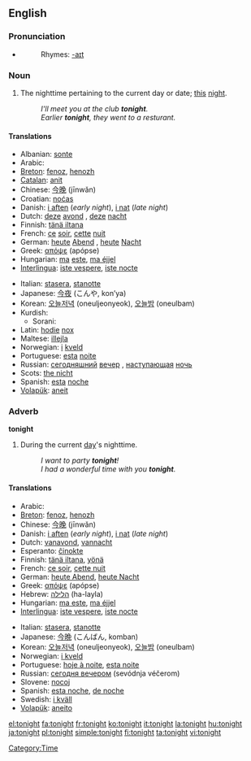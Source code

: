 ==English==

===Pronunciation===
*{{audio|en-us-tonight.ogg|Audio (US)}}
*:Rhymes: [[Rhymes:English:-aɪt|-aɪt]]

===Noun===
{{en-noun|-}}

# The nighttime pertaining to the current day or date; [[this]] [[night]].
#:''I'll meet you at the club '''tonight'''.''
#:''Earlier '''tonight''', they went to a resturant.''

====Translations====
{{top}}
*Albanian: [[sonte]]
*Arabic: {{ARchar|[[الليلة]]}} {{unicode|(al-léila)}}
*[[Breton]]: [[fenoz]], [[henozh]]
*[[Catalan]]: [[anit]]
*Chinese: [[今晚]] (jīnwǎn)
*Croatian: [[noćas]]
*Danish: [[i aften]] (''early night''), [[i nat]] (''late night'')
*Dutch: [[deze]] [[avond]] {{m}}, [[deze]] [[nacht]] {{m}}
*Finnish: [[tänä iltana]]
*French: [[ce]] [[soir]], [[cette]] [[nuit]]
*German: [[heute]] [[Abend]] {{m}}, [[heute]] [[Nacht]] {{f}}
*Greek: [[απόψε]] (apópse)
*Hungarian: [[ma]] [[este]], [[ma éjjel]]
*[[Interlingua]]: [[iste vespere]], [[iste nocte]]
{{mid}}
*Italian: [[stasera]], [[stanotte]]
*Japanese: [[今夜]] (こんや, kon’ya)
*Korean: [[오늘저녁]] (oneuljeonyeok), [[오늘밤]] (oneulbam)
*Kurdish:
**Sorani: {{t|ku|ئه‌م شه‌و|sc=KUchar|tr='am shaw}}
*Latin: [[hodie]] [[nox]]
*Maltese: [[illejla]]
*Norwegian: [[i]] [[kveld]]
*Portuguese: [[esta]] [[noite]]
*Russian: [[сегодняшний]] [[вечер]] {{m}}, [[наступающий|наступающая]] [[ночь]] {{f}}
*Scots: [[nicht#Scots|the nicht]]
*Spanish: [[esta]] [[noche]]
*[[Volapük]]: [[aneit]]
{{bottom}}

===Adverb===
'''tonight'''

# During the current [[day]]'s nighttime.
#:''I want to party '''tonight'''!''
#:''I had a wonderful time with you '''tonight'''.''

====Translations====
{{top}}
*Arabic: {{ARchar|[[الليلة]]}} {{unicode|(al-léila)}}
*[[Breton]]: [[fenoz]], [[henozh]]
*Chinese: [[今晚]] (jīnwǎn)
*Danish: [[i aften]] (''early night''), [[i nat]] (''late night'')
*Dutch: [[vanavond]], [[vannacht]]
*Esperanto: [[ĉinokte]]
*Finnish: [[tänä iltana]], [[yönä]]
*French: [[ce soir]], [[cette nuit]]
*German: [[heute Abend]], [[heute Nacht]]
*Greek: [[απόψε]] (apópse)
*Hebrew: [[הלילה]] (ha-layla)
*Hungarian: [[ma este]], [[ma éjjel]]
*[[Interlingua]]: [[iste vespere]], [[iste nocte]]
{{mid}}
*Italian: [[stasera]], [[stanotte]]
*Japanese: [[今晩]] (こんばん, komban)
*Korean: [[오늘저녁]] (oneuljeonyeok), [[오늘밤]] (oneulbam)
*Norwegian: [[i kveld]]
*Portuguese: [[hoje à noite]], [[esta noite]]
*Russian: [[сегодня вечером]] (sevódnja véčerom)
*Slovene: [[nocoj]]
*Spanish: [[esta noche]], [[de noche]]
*Swedish: [[i kväll]]
*[[Volapük]]: [[aneito]]
{{bottom}}

[[Category:Time]]

[[el:tonight]]
[[fa:tonight]]
[[fr:tonight]]
[[ko:tonight]]
[[it:tonight]]
[[la:tonight]]
[[hu:tonight]]
[[ja:tonight]]
[[pl:tonight]]
[[simple:tonight]]
[[fi:tonight]]
[[ta:tonight]]
[[vi:tonight]]